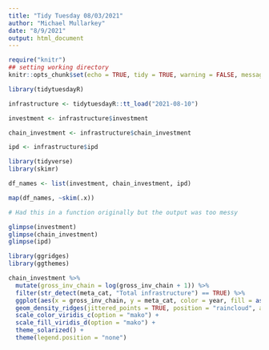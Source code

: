 ```yaml
---
title: "Tidy Tuesday 08/03/2021"
author: "Michael Mullarkey"
date: "8/9/2021"
output: html_document
---
```


```r
require("knitr")
## setting working directory
knitr::opts_chunk$set(echo = TRUE, tidy = TRUE, warning = FALSE, message = FALSE, include = FALSE)

```

```r

library(tidytuesdayR)

infrastructure <- tidytuesdayR::tt_load("2021-08-10")

investment <- infrastructure$investment

chain_investment <- infrastructure$chain_investment

ipd <- infrastructure$ipd

```

```r

library(tidyverse)
library(skimr)

df_names <- list(investment, chain_investment, ipd)

map(df_names, ~skim(.x))

```

```r

# Had this in a function originally but the output was too messy

glimpse(investment)
glimpse(chain_investment)
glimpse(ipd)

```

```r

library(ggridges)
library(ggthemes)

chain_investment %>% 
  mutate(gross_inv_chain = log(gross_inv_chain + 1)) %>% 
  filter(str_detect(meta_cat, "Total infrastructure") == TRUE) %>% 
  ggplot(aes(x = gross_inv_chain, y = meta_cat, color = year, fill = as.factor(year))) +
  geom_density_ridges(jittered_points = TRUE, position = "raincloud", alpha = 0.4) +
  scale_color_viridis_c(option = "mako") +
  scale_fill_viridis_d(option = "mako") +
  theme_solarized() +
  theme(legend.position = "none")
  

```

